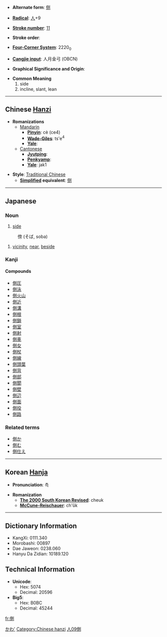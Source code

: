 * '''Alternate form''': [[侧]]

* '''[[Wiktionary:Chinese radical index| Radical]]''': [[Wiktionary:Chinese radical index 人|人]]+9

* '''[[Wiktionary:Chinese total strokes index|Stroke number]]''': [[Wiktionary:Chinese total strokes index 11|11]]

* '''Stroke order''': 

* '''[[Wiktionary:Chinese four corner index|Four-Corner System]]''': 2220<sub>0</sub>

* '''[[Wiktionary:Chinese Cangjie index|Cangjie input]]''': 人月金弓 (OBCN)

* '''Graphical Significance and Origin''': 

* '''Common Meaning'''
*#side
*# incline, slant, lean


----

== Chinese [[Hanzi]] ==

* '''Romanizations'''
** [[Mandarin]]
*** '''[[Pinyin]]''': cè (ce4)
*** '''[[Wade-Giles]]''': ts'e<sup>4</sup>
*** '''[[Yale]]''': 
**[[Cantonese]]
***'''[[Jyutping]]''':
***'''[[Penkyamp]]''': 
***'''[[Yale]]''': jak1

* '''Style''': [[Traditional Chinese]] 
** '''[[Simplified Chinese|Simplified]] equivalent''': [[侧]]


----

==Japanese==
[[Category:Japanese language|かわ']]
===Noun===
{{janoun|[[がわ]]|[[gawa]]}}
# [[side]]

{{janoun|[[そば]]|[[soba]]}}
:傍 (そば, soba)
# [[vicinity]], [[near]], [[beside]]


===Kanji===
{{kanji|[[そく]] ([[soku]]), [[しょく]] ([[shoku]])|[[かわ]] ([[kawa]]), [[かたわら]] ([[側ら]], [[katawara]]), [[そばめる]] ([[側める]], [[sobameru]])}}
====Compounds====
*[[側圧]]
*[[側泳]]
*[[側火山]]
*[[側近]]
*[[側溝]]
*[[側根]]
*[[側鎖]]
*[[側室]]
*[[側射]]
*[[側車]]
*[[側女]]
*[[側杖]]
*[[側線]]
*[[側頭葉]]
*[[側背]]
*[[側部]]
*[[側聞]]
*[[側壁]]
*[[側辺]]
*[[側面]]
*[[側役]]
*[[側路]]


===Related terms===
*[[側か]]
*[[側む]]
*[[側仕え]]


----

== Korean [[Hanja]] ==

* '''Pronunciation''': 측

* '''Romanization'''
** '''[[The 2000 South Korean Revised Romanization|The 2000 South Korean Revised]]''': cheuk
** '''[[McCune-Reischauer]]''': ch'ŭk

----

== Dictionary Information ==

* KangXi: 0111.340
* Morobashi: 00897
* Dae Jaweon: 0238.060
* Hanyu Da Zidian: 10189.120

== Technical Information ==

* '''Unicode''':
** Hex: 5074
** Decimal: 20596
* '''Big5''':
** Hex: B0BC
** Decimal: 45244

[[Category:Chinese hanzi]]
[[Category:Japanese kanji|人09側]]

[[fr:側]]